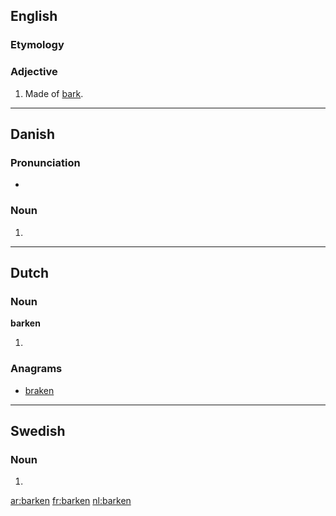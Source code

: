 ==English==

===Etymology===
{{suffix|bark|en}}

===Adjective===
{{en-adj|-}}

# {{poetic}} Made of [[bark]].
#: {{rfquotek|Whittier}}

{{webster}}

----

==Danish==

===Pronunciation===
* {{IPA|/barkən/|[ˈb̥ɑːɡ̊n̩]|lang=da}}

===Noun===
{{infl|da|noun form|g=c}}

# {{form of|singular definite|bark|lang=da}}

----

==Dutch==

===Noun===
'''barken'''

# {{nl-noun-form|pl=1|bark}}

===Anagrams===
* [[braken#Dutch|braken]]

----

==Swedish==

===Noun===
{{infl|sv|noun form}}

# {{sv-noun-form-def|bark}}

[[ar:barken]]
[[fr:barken]]
[[nl:barken]]